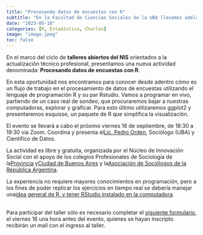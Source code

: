 ```yaml
---
title: "Procesando datos de encuestas con R"
subtitle: "En la Facultad de Ciencias Sociales de la UBA llevamos adelante la experiencia de programación hands on R en 90 minutos"
date: "2023-05-18"
categories: [R, Estadística, Charlas]
image: "image.jpeg"
toc: false
---
```


En el marco del ciclo de **talleres abiertos del NIS** orientados a la actualización técnico profesional, presentamos una nueva actividad denominada: **Procesando datos de encuestas con R**.

En esta oportunidad nos encontramos para conocer desde adentro cómo es un flujo de trabajo en el procesamiento de datos de encuestas utilizando el lenguaje de programación R y su par Rstudio. Vamos a programar en vivo, partiendo de un caso real de sondeo, que procuraremos bajar a nuestras computadoras, explorar y graficar. Para esto último utilizaremos ggplot2 y presentaremos esquisse, un paquete de R que simplifica la visualización.

El evento se llevará a cabo el próximo viernes 16 de septiembre, de 18:30 a 19:30 vía Zoom. Coordina y presenta el[ [Lic. Pedro Orden]{.underline}](https://linktr.ee/pedroorden), Sociólogo (UBA) y Científico de Datos.

La actividad es libre y gratuita, organizada por el Núcleo de Innovación Social con el apoyo de los colegios Profesionales de Sociología de la[ [Provincia]{.underline}](http://cspba.org.ar/) y[ [Ciudad de Buenos Aires]{.underline}](http://cps.org.ar/) y la[ [Asociación de Sociólogos de la República Argentina]{.underline}](http://www.asraargentina.org/).

La experiencia no requiere mayores conocimientos en programación, pero a los fines de poder replicar los ejercicios en tiempo real se debería manejar una[ [idea general de R, y tener RStudio instalado en la computadora]{.underline}](https://www.youtube.com/watch?v=9HAa-nvKnfU&t=1s&ab_channel=ColegiodeSoci%C3%B3logxsBsAs).

\
Para participar del taller sólo es necesario completar el [[siguiente formulario]{.underline}](https://docs.google.com/forms/d/e/1FAIpQLSfs2Yl1l9lsoYsKrSglas1Ldd4VVTtKO5VgeL3fYg7W8WZjcQ/viewform), el viernes 16 una hora antes del evento, quienes se hayan inscripto recibirán un mail con el ingreso al taller.
